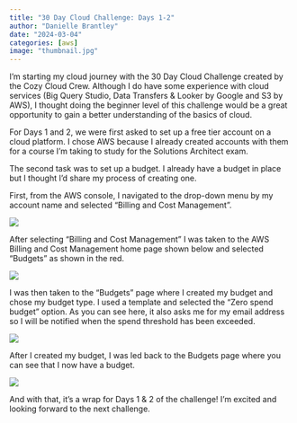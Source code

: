 ```yaml
---
title: "30 Day Cloud Challenge: Days 1-2"
author: "Danielle Brantley"
date: "2024-03-04"
categories: [aws]
image: "thumbnail.jpg"
---
```


I'm starting my cloud journey with the 30 Day Cloud Challenge created by the Cozy Cloud Crew. Although I do have some experience with cloud services (Big Query Studio, Data Transfers & Looker by Google and S3 by AWS), I thought doing the beginner level of this challenge would be a great opportunity to gain a better understanding of the basics of cloud.

For Days 1 and 2, we were first asked to set up a free tier account on a cloud platform. I chose AWS because I already created accounts with them for a course I'm taking to study for the Solutions Architect exam.

The second task was to set up a budget. I already have a budget in place but I thought I'd share my process of creating one.

First, from the AWS console, I navigated to the drop-down menu by my account name and selected "Billing and Cost Management".

![](console.png){fig-alt="A photo of the AWS drop-down in console"}

After selecting "Billing and Cost Management" I was taken to the AWS Billing and Cost Management home page shown below and selected "Budgets" as shown in the red.

![](billing-cost.png)

I was then taken to the "Budgets" page where I created my budget and chose my budget type. I used a template and selected the "Zero spend budget" option. As you can see here, it also asks me for my email address so I will be notified when the spend threshold has been exceeded.

![](create%20budget.png){fig-alt="Choose budget type"}

After I created my budget, I was led back to the Budgets page where you can see that I now have a budget.

![](budget.png)

And with that, it's a wrap for Days 1 & 2 of the challenge! I'm excited and looking forward to the next challenge.
